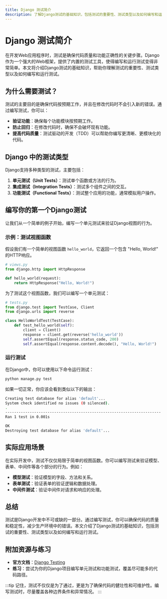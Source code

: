 ```yaml
---
title: Django 测试简介
description: 了解Django测试的基础知识，包括测试的重要性、测试类型以及如何编写和运行测试。
---
```


# Django 测试简介

在开发Web应用程序时，测试是确保代码质量和功能正确性的关键步骤。Django作为一个强大的Web框架，提供了内置的测试工具，使得编写和运行测试变得非常简单。本文将介绍Django测试的基础知识，帮助你理解测试的重要性、测试类型以及如何编写和运行测试。

## 为什么需要测试？

测试的主要目的是确保代码按预期工作，并且在修改代码时不会引入新的错误。通过编写测试，你可以：

- **验证功能**：确保每个功能模块按预期工作。
- **防止回归**：在修改代码时，确保不会破坏现有功能。
- **提高代码质量**：测试驱动的开发（TDD）可以帮助你编写更清晰、更模块化的代码。

## Django 中的测试类型

Django支持多种类型的测试，主要包括：

1. **单元测试（Unit Tests）**：测试单个函数或方法的行为。
2. **集成测试（Integration Tests）**：测试多个组件之间的交互。
3. **功能测试（Functional Tests）**：测试整个应用的功能，通常模拟用户操作。

## 编写你的第一个Django测试

让我们从一个简单的例子开始，编写一个单元测试来验证Django视图的行为。

### 示例：测试视图函数

假设我们有一个简单的视图函数 `hello_world`，它返回一个包含 "Hello, World!" 的HTTP响应。

```python
# views.py
from django.http import HttpResponse

def hello_world(request):
    return HttpResponse("Hello, World!")
```

为了测试这个视图函数，我们可以编写一个单元测试：

```python
# tests.py
from django.test import TestCase, Client
from django.urls import reverse

class HelloWorldTest(TestCase):
    def test_hello_world(self):
        client = Client()
        response = client.get(reverse('hello_world'))
        self.assertEqual(response.status_code, 200)
        self.assertEqual(response.content.decode(), "Hello, World!")
```

### 运行测试

在Django中，你可以使用以下命令运行测试：

```bash
python manage.py test
```

如果一切正常，你应该会看到类似以下的输出：

```bash
Creating test database for alias 'default'...
System check identified no issues (0 silenced).
.
----------------------------------------------------------------------
Ran 1 test in 0.001s

OK
Destroying test database for alias 'default'...
```

## 实际应用场景

在实际开发中，测试不仅仅局限于简单的视图函数。你可以编写测试来验证模型、表单、中间件等各个部分的行为。例如：

- **模型测试**：验证模型的字段、方法和关系。
- **表单测试**：验证表单的验证逻辑和数据处理。
- **中间件测试**：验证中间件对请求和响应的处理。

## 总结

测试是Django开发中不可或缺的一部分。通过编写测试，你可以确保代码的质量和稳定性，减少生产环境中的错误。本文介绍了Django测试的基础知识，包括测试的重要性、测试类型以及如何编写和运行测试。

## 附加资源与练习

- **官方文档**：[Django Testing](https://docs.djangoproject.com/en/stable/topics/testing/)
- **练习**：尝试为你的Django项目编写单元测试和功能测试，覆盖尽可能多的代码路径。

:::tip
记住，测试不仅仅是为了通过，更是为了确保代码的健壮性和可维护性。编写测试时，尽量覆盖各种边界条件和异常情况。
:::